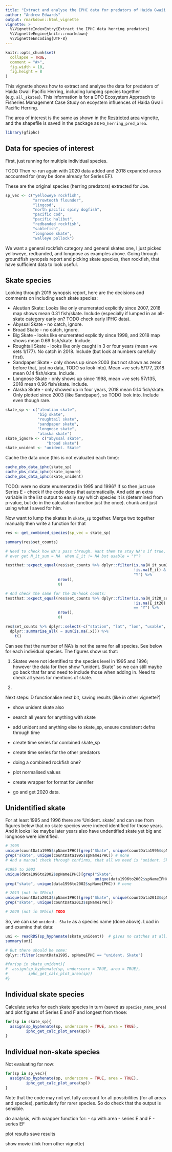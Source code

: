 ```yaml
---
title: "Extract and analyse the IPHC data for predators of Haida Gwaii Pacific Herring"
author: "Andrew Edwards"
output: rmarkdown::html_vignette
vignette: >
  %\VignetteIndexEntry{Extract the IPHC data herring predators}
  %\VignetteEngine{knitr::rmarkdown}
  %\VignetteEncoding{UTF-8}
---
```


```r
knitr::opts_chunk$set(
  collapse = TRUE,
  comment = "#>",
  fig.width = 10,
  fig.height = 8
)
```

This vignette shows how to extract and analyse the data for predators of Haida
Gwaii Pacific Herring, including lumping species together
(e.g. `all_skates`). This information is for a DFO Ecosystem Approach to
Fisheries Management Case Study on ecoystem influences of Haida Gwaii Pacific
Herring.

The area of interest is the same as shown in the [Restricted
area](vignettes/analysis_for_restricted_area.Rmd) vignette, and the shapefile is
saved in the package as `HG_herring_pred_area`.

```r
library(gfiphc)
```

## Data for species of interest

First, just running for multiple individual species.


TODO Then re-run again with 2020 data added and 2018
expanded areas accounted for (may be done already for Series EF).

<!-- From Jen: -->
<!-- What would work best for me is a csv file with 3 columns: “Year”, “Indicator”, “Value”  -->
<!-- Non-standardized values are best. -->
<!-- The “Indicator” column could include:   -->
<!-- 1. ArrowtoothFlounder_IPHC_SurveyCatchRate  -->
<!-- 2. ArrowtoothFlounder_IPHC_UpperCI -->
<!-- 3. ArrowtoothFlounder_IPHC_LowerCI -->
<!-- 4. Rockfish_IPHC_SurveyCatchRate -->
<!-- 5. ... -->
<!-- ... -->


These are the original species (herring predators) extracted for Joe.
```r
sp_vec <- c("yelloweye rockfish",
            "arrowtooth flounder",
            "lingcod",
            "north pacific spiny dogfish",
            "pacific cod",
            "pacific halibut",
            "redbanded rockfish",
            "sablefish",
            "longnose skate",
            "walleye pollock")
```

We want a general rockfish category and general skates one, I just picked
yelloweye, redbanded, and longnose as examples above. Going through groundfish
synopsis report and picking skate species, then rockfish, that have sufficient
data to look useful.

## Skate species

Looking through 2019 synopsis report, here are the decisions and comments on
including each skate species:

 - Aleutian Skate: Looks like only enumerated explicitly since 2007, 2018 map
   shows mean 0.31 fish/skate. Include (especially if lumped in an all-skate
   category early on? TODO check early IPHC data).
 - Abyssal Skate - no catch, ignore.
 - Broad Skate - no catch, ignore.
 - Big Skate - looks like enumerated explicitly since 1998, and 2018 map shows
   mean 0.69 fish/skate. Include.
 - Roughtail Skate - looks like only caught in 3 or four years (mean +ve sets
   1/177). No catch in 2018. Include (but look at numbers carefully first).
 - Sandpaper Skate - only shows up since 2003 (but not shown as zeros before
   that, just no data, TODO so look into). Mean +ve sets 5/177, 2018 mean 0.14 fish/skate. Include.
 - Longnose Skate - only shows up since 1998, mean +ve sets 57/135, 2018 mean
   0.96 fish/skate. Include.
 -  Alaska Skate - only showed up in four years, 2018 mean 0.14 fish/skate. Only
   plotted since 2003 (like Sandpaper), so TODO look into. Include even though
   rare.

```r
skate_sp <- c("aleutian skate",
              "big skate",
              "roughtail skate",
              "sandpaper skate",
              "longnose skate",
              "alaska skate")
skate_ignore <- c("abyssal skate",
                  "broad skate")
skate_unident <- "unident. Skate"
```

Cache the data once (this is not evaluated each time):
```r
cache_pbs_data_iphc(skate_sp)
cache_pbs_data_iphc(skate_ignore)
cache_pbs_data_iphc(skate_unident)
```



TODO: were no skate enumerated in 1995 and 1996? If so then just use Series E -
check if the code does that automatically. And add an extra variable in the list
output to easily say which species it is (determined from p-value, but do in the
calculation function just the once).
chunk and just using what I saved for him.

Now want to lump the skates in `skate_sp` together. Merge two together manually
then write a function for that

```r
res <- get_combined_species(sp_vec = skate_sp)

summary(res$set_counts)

# Need to check how NA's pass through. Want them to stay NA's if true, but do we
# ever get N_it_sum = NA  when E_it != NA but usable = "Y"?

testthat::expect_equal(res$set_counts %>% dplyr::filter(is.na(N_it_sum) &
                                                        !is.na(E_it) & usable ==
                                                        "Y") %>%
                       nrow(),
                       0)

# And check the same for the 20-hook counts:
testthat::expect_equal(res$set_counts %>% dplyr::filter(is.na(N_it20_sum) &
                                                        !is.na(E_it20) & usable
                                                        == "Y") %>%
                       nrow(),
                       0)

res$set_counts %>% dplyr::select(-c("station", "lat", "lon", "usable", "standard")) %>%
  dplyr::summarise_all( ~ sum(is.na(.x))) %>%
    t()
```
Can see that the number of NA's is not the same for all species. See below for
each individual species. The figures show us that:

1. Skates were not identified to the species level in 1995 and 1996; however the
   data for then show "unident. Skate" so we can still maybe go back that far
   and need to include those when adding in. Need to check all years for
   mentions of skate.

1.

Next steps:
 D functionalise next bit, saving results (like in other vignette?)

 - show unident skate also

 - search all years for anything with skate

 - add unident and anything else to skate_sp, ensure consistent defns through time

 - create time series for combined skate_sp

 - create time series for the other predators

 - doing a combined rockfish one?

 - plot normalised values

 - create wrapper for format for Jennifer

 - go and get 2020 data.

## Unidentified skate

For at least 1995 and 1996 there are 'Unident. skate', and can see from figures
below that no skate species were indeed identified for those years. And it looks
like maybe later years also have undentified skate yet big and longnose were
identified.

```r
# 1995
unique(countData1995$spNameIPHC)[grep("Skate", unique(countData1995$spNameIPHC))]
grep("skate", unique(countData1995$spNameIPHC)) # none
# And a manual check through confirms, that all we need is "unident. Skate"

#1995 to 2002
unique(data1996to2002$spNameIPHC)[grep("Skate",
                                       unique(data1996to2002$spNameIPHC))]
grep("skate", unique(data1996to2002$spNameIPHC)) # none

# 2013 (not in GFbio)
unique(countData2013$spNameIPHC)[grep("Skate", unique(countData2013$spNameIPHC))]
grep("skate", unique(countData2013$spNameIPHC))

# 2020 (not in GFbio) TODO
```
So, we can use `unident. Skate` as a species name (done above). Load in and
examine that data:
```r
uni <- readRDS(sp_hyphenate(skate_unident))  # gives no catches at all:
summary(uni)

# But there should be some:
dplyr::filter(countData1995, spNameIPHC == "unident. Skate")
```




```r
#for(sp in skate_unident){
#  assign(sp_hyphenate(sp, underscore = TRUE, area = TRUE),
#         iphc_get_calc_plot_area(sp))
#}
```

## Individual skate species

Calculate series for each skate species in turn (saved as `species_name_area`)
and plot figures of Series E and F and longest from those:

```r
for(sp in skate_sp){
  assign(sp_hyphenate(sp, underscore = TRUE, area = TRUE),
         iphc_get_calc_plot_area(sp))
}
```

## Individual non-skate species

Not evaluating for now:
```r
for(sp in sp_vec){
  assign(sp_hyphenate(sp, underscore = TRUE, area = TRUE),
         iphc_get_calc_plot_area(sp))
}
```


Note that the code may not yet fully account for all possibilities (for all
areas and species), particularly for rarer species. So do check that the output
is sensible.

do analysis, with wrapper function for:
   - sp with area
   - series E and F
   - series EF

  plot results
  save results


show movie (link from other vignette)
